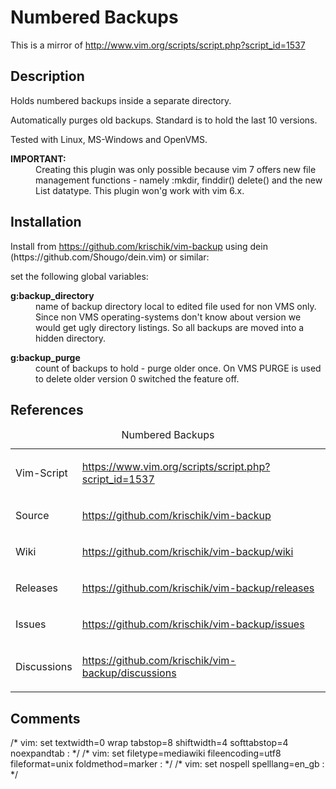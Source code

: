 = Numbered Backups =

This is a mirror of http://www.vim.org/scripts/script.php?script_id=1537

== Description ==

Holds numbered backups inside a separate directory.

Automatically purges old backups. Standard is to hold the last 10 versions.

Tested with Linux, MS-Windows and OpenVMS.

; '''IMPORTANT:'''
:   Creating this plugin was only possible because vim 7 offers new file management functions - namely :mkdir, finddir() delete() and the new List datatype. This plugin won'g work with vim 6.x.

== Installation ==

Install from https://github.com/krischik/vim-backup using dein (https://github.com/Shougo/dein.vim) or similar:

{{code|lang=vim|
call dein#begin('$HOME/vimfiles/bundles')
call dein#add('krischik/vim-backup')
call dein#end()
call dein#install()
}}

set the following global variables:

; '''g:backup_directory'''
:   name of backup directory local to edited file used for non VMS only. Since non VMS operating-systems don't know about version we would get ugly directory listings. So all backups are moved into a hidden directory.

; '''g:backup_purge'''
:   count of backups to hold - purge older once. On VMS PURGE is used to delete older version 0 switched the feature off.

== References ==

{|
|+ Numbered Backups
|-
| Vim-Script	|| https://www.vim.org/scripts/script.php?script_id=1537
|-
| Source	|| https://github.com/krischik/vim-backup
|-
| Wiki		|| https://github.com/krischik/vim-backup/wiki
|-
| Releases	|| https://github.com/krischik/vim-backup/releases
|-
| Issues	|| https://github.com/krischik/vim-backup/issues
|-
| Discussions	|| https://github.com/krischik/vim-backup/discussions
|}

==Comments==

/* vim: set textwidth=0 wrap tabstop=8 shiftwidth=4 softtabstop=4 noexpandtab : */
/* vim: set filetype=mediawiki fileencoding=utf8 fileformat=unix foldmethod=marker : */
/* vim: set nospell spelllang=en_gb : */
